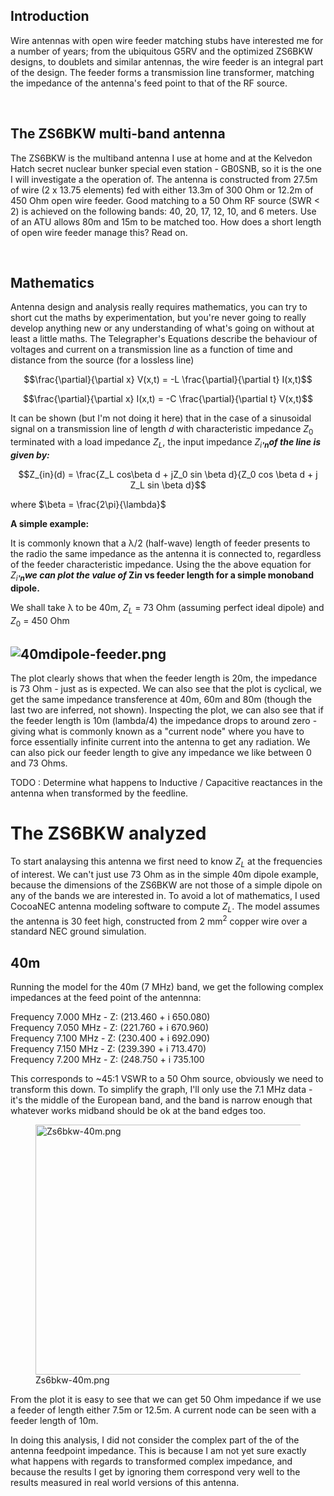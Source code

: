 == Introduction  ==

Wire antennas with open wire feeder matching stubs have interested me for a number of years; from the ubiquitous G5RV and the optimized ZS6BKW designs, to doublets and similar antennas, the wire feeder is an integral part of the design. The feeder forms a transmission line transformer, matching the impedance of the antenna's feed point to that of the RF source. 

<br> 

== The ZS6BKW multi-band antenna  ==

The ZS6BKW is the multiband antenna I use at home and at the Kelvedon Hatch secret nuclear bunker special even station - GB0SNB, so it is the one I will investigate a the operation of. The antenna is constructed from 27.5m of wire (2 x 13.75 elements) fed with either 13.3m of 300 Ohm or 12.2m of 450 Ohm open wire feeder. Good matching to a 50 Ohm RF source (SWR &lt; 2) is achieved on the following bands: 40, 20, 17, 12, 10, and 6 meters. Use of an ATU allows 80m and 15m to be matched too. How does a short length of open wire feeder manage this? Read on. 

<br> 

== Mathematics  ==

Antenna design and analysis really requires mathematics, you can try to short cut the maths by experimentation, but you're never going to really develop anything new or any understanding of what's going on without at least a little maths. The Telegrapher's Equations describe the behaviour of voltages and current on a transmission line as a function of time and distance from the source (for a lossless line) 

:<math>
\frac{\partial}{\partial x} V(x,t) =
-L \frac{\partial}{\partial t} I(x,t)
</math>

:<math>
\frac{\partial}{\partial x} I(x,t) =
-C \frac{\partial}{\partial t} V(x,t)
</math>

It can be shown (but I'm not doing it here) that in the case of a sinusoidal signal on a transmission line of length <span class="texhtml">''d''</span> with characteristic impedance <span class="texhtml">''Z''<sub>0</sub></span> terminated with a load impedance <span class="texhtml">''Z''<sub>''L''</sub></span>, the input impedance <span class="texhtml">''Z''<sub>''i''''n'''''</sub></span>'''''of the line is given by: ''' '' 

:<math>
Z_{in}(d) = \frac{Z_L cos\beta d + jZ_0 sin \beta d}{Z_0 cos \beta d + j Z_L sin \beta d}
</math>

where <math>\beta = \frac{2\pi}{\lambda}

</math> 

'''A simple example:''' 

It is commonly known that a λ/2 (half-wave) length of feeder presents to the radio the same impedance as the antenna it is connected to, regardless of the feeder characteristic impedance. Using the the above equation for <span class="texhtml">''Z''<sub>''i''''n'''''</sub></span>'''''we can plot the value of <span class="texhtml" />'''''<b>Z''<sub></sub>''i</b>'''''n'' vs feeder length for a simple monoband dipole. ''' 

We shall take λ to be 40m, <span class="texhtml">''Z''<sub>''L''</sub></span> = 73 Ohm (assuming perfect ideal dipole) and <span class="texhtml">''Z''<sub>0</sub></span> = 450 Ohm 

== [[Image:40mdipole-feeder.png]]  ==

The plot clearly shows that when the feeder length is 20m, the impedance is 73 Ohm - just as is expected. We can also see that the plot is cyclical, we get the same impedance transference at 40m, 60m and 80m (though the last two are inferred, not shown). Inspecting the plot, we can also see that if the feeder length is 10m (lambda/4) the impedance drops to around zero - giving what is commonly known as a "current node" where you have to force essentially infinite current into the antenna to get any radiation. We can also pick our feeder length to give any impedance we like between 0 and 73 Ohms. 

TODO&nbsp;:&nbsp;Determine what happens to Inductive / Capacitive reactances in the antenna when transformed by the feedline. 

= The ZS6BKW analyzed  =

To start analaysing this antenna we first need to know <span class="texhtml">''Z''<sub>''L''</sub></span> at the frequencies of interest. We can't just use 73 Ohm as in the simple 40m dipole example, because the dimensions of the ZS6BKW are not those of a simple dipole on any of the bands we are interested in. To avoid a lot of mathematics, I used CocoaNEC antenna modeling software to compute <span class="texhtml">''Z''<sub>''L''</sub></span>. The model assumes the antenna is 30 feet high, constructed from 2 mm<sup>2</sup> copper wire over a standard NEC ground simulation. 

== 40m  ==

Running the model for the 40m (7 MHz) band, we get the following complex impedances at the feed point of the antennna: 

Frequency 7.000 MHz - Z: (213.460 + i 650.080)<br>Frequency 7.050 MHz - Z: (221.760 + i 670.960)<br>Frequency 7.100 MHz - Z: (230.400 + i 692.090)<br>Frequency 7.150 MHz - Z: (239.390 + i 713.470)<br>Frequency 7.200 MHz - Z: (248.750 + i 735.100 

This corresponds to ~45:1 VSWR to a 50 Ohm source, obviously we need to transform this down. To simplify the graph, I'll only use the 7.1 MHz data - it's the middle of the European band, and the band is narrow enough that whatever works midband should be ok at the band edges too. 

[[Image:Zs6bkw-40m.png|thumb|left|600x400px]]

From the plot it is easy to see that we can get 50 Ohm impedance if we use a feeder of length either 7.5m or 12.5m. A current node can be seen with a feeder length of 10m.

In doing this analysis, I did not consider the complex part of the of the antenna feedpoint impedance. This is because I am not yet sure exactly what happens with regards to transformed complex impedance, and because the results I get by ignoring them correspond very well to the results measured in real world versions of this antenna.